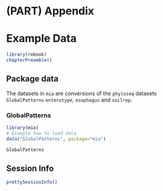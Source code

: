 # (PART) Appendix {-}

# Example Data {#example-data}

```r
library(rebook)
chapterPreamble()
```

## Package data {#package-data}

The datasets in `mia` are conversions of the `phyloseq` datasets 
`GlobalPatterns` `enterotype`, `esophagus` and `soilrep`.

### GlobalPatterns

```r
library(mia)
# Example how to load data
data("GlobalPatterns", package="mia")

GlobalPatterns
```


## Session Info {-}

```r
prettySessionInfo()
```

